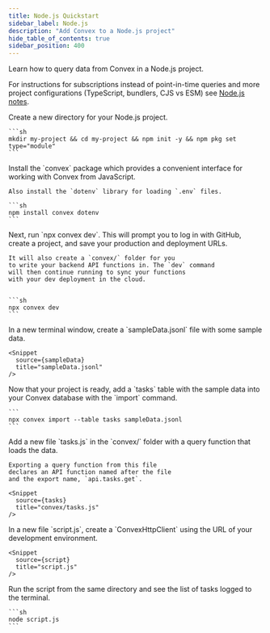 ```yaml
---
title: Node.js Quickstart
sidebar_label: Node.js
description: "Add Convex to a Node.js project"
hide_table_of_contents: true
sidebar_position: 400
---
```



Learn how to query data from Convex in a Node.js project.

For instructions for subscriptions instead of point-in-time queries and more
project configurations (TypeScript, bundlers, CJS vs ESM) see
[Node.js notes](/docs/client/javascript/node.mdx).

<StepByStep>
  <Step title="Create a new npm project">
    Create a new directory for your Node.js project.

    ```sh
    mkdir my-project && cd my-project && npm init -y && npm pkg set type="module"
    ```

  </Step>
  <Step title="Install the Convex client and server library">
    Install the `convex`
    package which provides a convenient interface for working
    with Convex from JavaScript.

    Also install the `dotenv` library for loading `.env` files.

    ```sh
    npm install convex dotenv
    ```

  </Step>
  <Step title="Set up a Convex dev deployment">
    Next, run `npx convex dev`. This
    will prompt you to log in with GitHub,
    create a project, and save your production and deployment URLs.

    It will also create a `convex/` folder for you
    to write your backend API functions in. The `dev` command
    will then continue running to sync your functions
    with your dev deployment in the cloud.


    ```sh
    npx convex dev
    ```

  </Step>

  <Step title="Create sample data for your database">
    In a new terminal window, create a `sampleData.jsonl`
    file with some sample data.

    <Snippet
      source={sampleData}
      title="sampleData.jsonl"
    />

  </Step>

  <Step title="Add the sample data to your database">
    Now that your project is ready, add a `tasks` table
    with the sample data into your Convex database with
    the `import` command.

    ```
    npx convex import --table tasks sampleData.jsonl
    ```

  </Step>

  <Step title="Expose a database query">
    Add a new file `tasks.js` in the `convex/` folder
    with a query function that loads the data.

    Exporting a query function from this file
    declares an API function named after the file
    and the export name, `api.tasks.get`.

    <Snippet
      source={tasks}
      title="convex/tasks.js"
    />

  </Step>

  <Step title="Connect the script to your backend">
    In a new file `script.js`, create a `ConvexHttpClient` using
    the URL of your development environment.

    <Snippet
      source={script}
      title="script.js"
    />

  </Step>

  <Step title="Run the script">
    Run the script from the same directory and see the list of tasks logged to the terminal.

    ```sh
    node script.js
    ```

  </Step>

</StepByStep>

